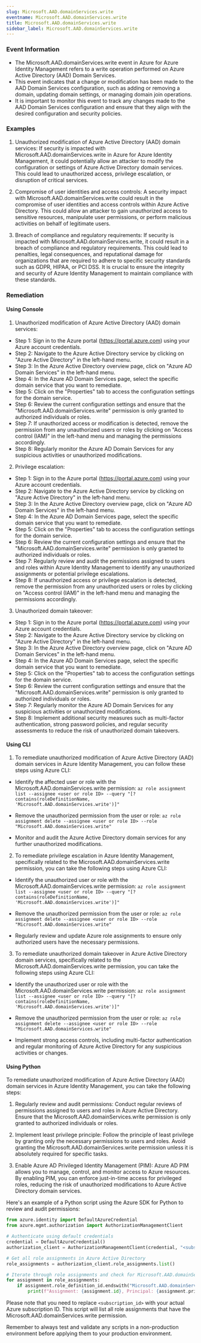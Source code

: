 ```yaml
--- 
slug: Microsoft.AAD.domainServices.write
eventname: Microsoft.AAD.domainServices.write
title: Microsoft.AAD.domainServices.write
sidebar_label: Microsoft.AAD.domainServices.write
---
```

                       
### Event Information

- The Microsoft.AAD.domainServices.write event in Azure for Azure Identity Management refers to a write operation performed on Azure Active Directory (AAD) Domain Services.
- This event indicates that a change or modification has been made to the AAD Domain Services configuration, such as adding or removing a domain, updating domain settings, or managing domain join operations.
- It is important to monitor this event to track any changes made to the AAD Domain Services configuration and ensure that they align with the desired configuration and security policies.


### Examples

1. Unauthorized modification of Azure Active Directory (AAD) domain services: If security is impacted with Microsoft.AAD.domainServices.write in Azure for Azure Identity Management, it could potentially allow an attacker to modify the configuration or settings of Azure Active Directory domain services. This could lead to unauthorized access, privilege escalation, or disruption of critical services.

2. Compromise of user identities and access controls: A security impact with Microsoft.AAD.domainServices.write could result in the compromise of user identities and access controls within Azure Active Directory. This could allow an attacker to gain unauthorized access to sensitive resources, manipulate user permissions, or perform malicious activities on behalf of legitimate users.

3. Breach of compliance and regulatory requirements: If security is impacted with Microsoft.AAD.domainServices.write, it could result in a breach of compliance and regulatory requirements. This could lead to penalties, legal consequences, and reputational damage for organizations that are required to adhere to specific security standards such as GDPR, HIPAA, or PCI DSS. It is crucial to ensure the integrity and security of Azure Identity Management to maintain compliance with these standards.

### Remediation

#### Using Console

1. Unauthorized modification of Azure Active Directory (AAD) domain services:

- Step 1: Sign in to the Azure portal (https://portal.azure.com) using your Azure account credentials.
- Step 2: Navigate to the Azure Active Directory service by clicking on "Azure Active Directory" in the left-hand menu.
- Step 3: In the Azure Active Directory overview page, click on "Azure AD Domain Services" in the left-hand menu.
- Step 4: In the Azure AD Domain Services page, select the specific domain service that you want to remediate.
- Step 5: Click on the "Properties" tab to access the configuration settings for the domain service.
- Step 6: Review the current configuration settings and ensure that the "Microsoft.AAD.domainServices.write" permission is only granted to authorized individuals or roles.
- Step 7: If unauthorized access or modification is detected, remove the permission from any unauthorized users or roles by clicking on "Access control (IAM)" in the left-hand menu and managing the permissions accordingly.
- Step 8: Regularly monitor the Azure AD Domain Services for any suspicious activities or unauthorized modifications.

2. Privilege escalation:

- Step 1: Sign in to the Azure portal (https://portal.azure.com) using your Azure account credentials.
- Step 2: Navigate to the Azure Active Directory service by clicking on "Azure Active Directory" in the left-hand menu.
- Step 3: In the Azure Active Directory overview page, click on "Azure AD Domain Services" in the left-hand menu.
- Step 4: In the Azure AD Domain Services page, select the specific domain service that you want to remediate.
- Step 5: Click on the "Properties" tab to access the configuration settings for the domain service.
- Step 6: Review the current configuration settings and ensure that the "Microsoft.AAD.domainServices.write" permission is only granted to authorized individuals or roles.
- Step 7: Regularly review and audit the permissions assigned to users and roles within Azure Identity Management to identify any unauthorized assignments or potential privilege escalations.
- Step 8: If unauthorized access or privilege escalation is detected, remove the permission from any unauthorized users or roles by clicking on "Access control (IAM)" in the left-hand menu and managing the permissions accordingly.

3. Unauthorized domain takeover:

- Step 1: Sign in to the Azure portal (https://portal.azure.com) using your Azure account credentials.
- Step 2: Navigate to the Azure Active Directory service by clicking on "Azure Active Directory" in the left-hand menu.
- Step 3: In the Azure Active Directory overview page, click on "Azure AD Domain Services" in the left-hand menu.
- Step 4: In the Azure AD Domain Services page, select the specific domain service that you want to remediate.
- Step 5: Click on the "Properties" tab to access the configuration settings for the domain service.
- Step 6: Review the current configuration settings and ensure that the "Microsoft.AAD.domainServices.write" permission is only granted to authorized individuals or roles.
- Step 7: Regularly monitor the Azure AD Domain Services for any suspicious activities or unauthorized modifications.
- Step 8: Implement additional security measures such as multi-factor authentication, strong password policies, and regular security assessments to reduce the risk of unauthorized domain takeovers.

#### Using CLI

1. To remediate unauthorized modification of Azure Active Directory (AAD) domain services in Azure Identity Management, you can follow these steps using Azure CLI:

- Identify the affected user or role with the Microsoft.AAD.domainServices.write permission:
  `az role assignment list --assignee <user or role ID> --query "[?contains(roleDefinitionName, 'Microsoft.AAD.domainServices.write')]"`

- Remove the unauthorized permission from the user or role:
  `az role assignment delete --assignee <user or role ID> --role "Microsoft.AAD.domainServices.write"`

- Monitor and audit the Azure Active Directory domain services for any further unauthorized modifications.

2. To remediate privilege escalation in Azure Identity Management, specifically related to the Microsoft.AAD.domainServices.write permission, you can take the following steps using Azure CLI:

- Identify the unauthorized user or role with the Microsoft.AAD.domainServices.write permission:
  `az role assignment list --assignee <user or role ID> --query "[?contains(roleDefinitionName, 'Microsoft.AAD.domainServices.write')]"`

- Remove the unauthorized permission from the user or role:
  `az role assignment delete --assignee <user or role ID> --role "Microsoft.AAD.domainServices.write"`

- Regularly review and update Azure role assignments to ensure only authorized users have the necessary permissions.

3. To remediate unauthorized domain takeover in Azure Active Directory domain services, specifically related to the Microsoft.AAD.domainServices.write permission, you can take the following steps using Azure CLI:

- Identify the unauthorized user or role with the Microsoft.AAD.domainServices.write permission:
  `az role assignment list --assignee <user or role ID> --query "[?contains(roleDefinitionName, 'Microsoft.AAD.domainServices.write')]"`

- Remove the unauthorized permission from the user or role:
  `az role assignment delete --assignee <user or role ID> --role "Microsoft.AAD.domainServices.write"`

- Implement strong access controls, including multi-factor authentication and regular monitoring of Azure Active Directory for any suspicious activities or changes.

#### Using Python

To remediate unauthorized modification of Azure Active Directory (AAD) domain services in Azure Identity Management, you can take the following steps:

1. Regularly review and audit permissions: Conduct regular reviews of permissions assigned to users and roles in Azure Active Directory. Ensure that the Microsoft.AAD.domainServices.write permission is only granted to authorized individuals or roles.

2. Implement least privilege principle: Follow the principle of least privilege by granting only the necessary permissions to users and roles. Avoid granting the Microsoft.AAD.domainServices.write permission unless it is absolutely required for specific tasks.

3. Enable Azure AD Privileged Identity Management (PIM): Azure AD PIM allows you to manage, control, and monitor access to Azure resources. By enabling PIM, you can enforce just-in-time access for privileged roles, reducing the risk of unauthorized modifications to Azure Active Directory domain services.

Here's an example of a Python script using the Azure SDK for Python to review and audit permissions:

```python
from azure.identity import DefaultAzureCredential
from azure.mgmt.authorization import AuthorizationManagementClient

# Authenticate using default credentials
credential = DefaultAzureCredential()
authorization_client = AuthorizationManagementClient(credential, "<subscription_id>")

# Get all role assignments in Azure Active Directory
role_assignments = authorization_client.role_assignments.list()

# Iterate through role assignments and check for Microsoft.AAD.domainServices.write permission
for assignment in role_assignments:
    if assignment.role_definition_id.endswith("Microsoft.AAD.domainServices.write"):
        print(f"Assignment: {assignment.id}, Principal: {assignment.principal_id}")
```

Please note that you need to replace `<subscription_id>` with your actual Azure subscription ID. This script will list all role assignments that have the Microsoft.AAD.domainServices.write permission.

Remember to always test and validate any scripts in a non-production environment before applying them to your production environment.


 